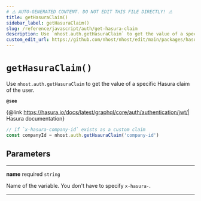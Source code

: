 ```yaml
---
# ⚠️ AUTO-GENERATED CONTENT. DO NOT EDIT THIS FILE DIRECTLY! ⚠️
title: getHasuraClaim()
sidebar_label: getHasuraClaim()
slug: /reference/javascript/auth/get-hasura-claim
description: Use `nhost.auth.getHasuraClaim` to get the value of a specific Hasura claim of the user.
custom_edit_url: https://github.com/nhost/nhost/edit/main/packages/hasura-auth-js/src/hasura-auth-client.ts#L663
---
```


# `getHasuraClaim()`

Use `nhost.auth.getHasuraClaim` to get the value of a specific Hasura claim of the user.

**`@see`**

{@link https://hasura.io/docs/latest/graphql/core/auth/authentication/jwt/| Hasura documentation}

```ts
// if `x-hasura-company-id` exists as a custom claim
const companyId = nhost.auth.getHsauraClaim('company-id')
```

## Parameters

---

**<span className="parameter-name">name</span>** <span className="optional-status">required</span> `string`

Name of the variable. You don't have to specify `x-hasura-`.

---
